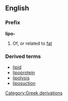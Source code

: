 ==English==
===Prefix===
'''lipo-'''
#Of, or related to [[fat]]
===Derived terms===
*[[lipid]]
*[[lipoprotein]]
*[[lipolysis]]
*[[liposuction]]
[[Category:Greek derivations]]